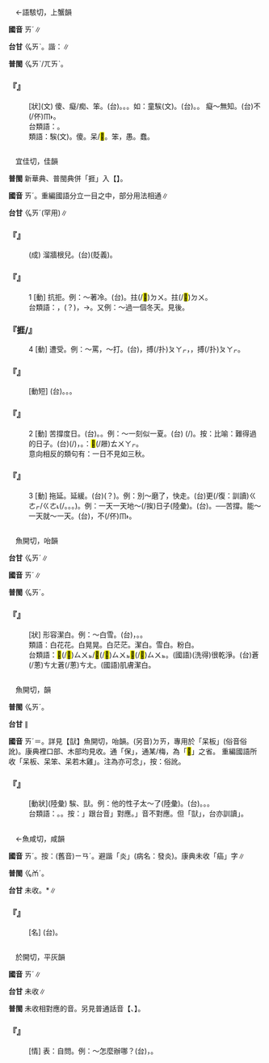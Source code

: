 
=={{ruby|騃|ㄞˊ}}==

　←語駭切，上蟹韻{{ruby|＝|ㄞˇ}}

'''國音''' <rt>ㄞˊ</rt>∥

'''台甘''' <rt>ㆣㄞˋ</rt>{{ruby|→|ㆣㄞˊ}}。諧：{{ruby|<mark>&#xf915c;</mark>|ㆣㄞˊ}}∥

'''普閩''' <rt>ㆣㄞˋ/ㄫㄞˋ</rt>。

    

==='''『{{ruby|騃|ㄞˊ}}』'''===
: [狀](文) 傻、癡/痴、笨。(台){{ruby|戇|ㆣㆲ˫}}。{{ruby|戇|ㆣㆲ˫}}{{ruby|呆|ㄉㄞ}}。{{ruby|阿|ㄚ}}{{ruby|虎|ㄏㆦˋ}}。如：童騃(文)。(台){{ruby|<mark>&#xffb51;</mark>|ㆣㄧㄣˋ}}{{ruby|仔|ㄚ}}{{ruby|<mark>&#xffa45;</mark>|ㆠㆤ˫/ㆠㄨㆤ˫}}{{ruby|曉|ㄏㄧㄠˋ/ㄏㄧㄤˋ}}。{{ruby|戇|ㆣㆲ˫}}{{ruby|<mark>&#xffb51;</mark>|ㆣㄧㄣˋ}}{{ruby|仔|ㄚ}}。 癡～無知。(台){{ruby|戇|ㆣㆲ˫}}{{ruby|戇|ㆣㆲ˫}}不(/伓)<rt>ㆬ˫</rt>{{ruby|知|ㄗㄞ}}{{ruby|半|ㄅㄨㆩ˪}}{{ruby|項|ㄏㄤ˫}}。
:台類語：{{ruby|憨|ㄎㆰˋ}}。
:
:類語：騃(文)。傻。呆/<mark>&#xf8f54;</mark>。笨，愚。蠢。
:
    

=={{ruby|捱|ㄞˊ}}==

　宜佳切，佳韻

'''普閩''' 新華典、普閩典併「捱」入【{{ruby|挨|ㄞˊ}}】。

'''國音''' <rt>ㄞˊ</rt>。重編國語分立一目之中，部分用法相通∥

'''台甘''' <rt>ㆣㄞˊ</rt>(罕用)∥

    

==='''『{{ruby|捱|ㄞˊ}}{{ruby|牆|ㄑㄧㄤˊ}}{{ruby|靠|ㄎㄠˋ}}{{ruby|壁|ㄅㄧˋ}}』'''===
: (成) 溜牆根兒。(台){{ruby|<mark>&#xffe6d;</mark>|ㄇㆦㆷ}}{{ruby|壁|ㄅㄧㄚㆷ}}{{ruby|鬼|ㄍㄨㄧˋ}}(貶義)。
    

==='''『{{ruby|捱|ㄞˊ}}』'''===
:1  [動] 抗拒。例：～著冷。(台){{ruby|抵|ㄉㆤˋ/ㄉㄧˋ}}{{ruby|抗|ㄎㆲ˪}}{{ruby|寒|ㄏㄢˊ}}{{ruby|冷|ㄌㄧㄥˋ}}。拄(/<mark>&#xffeae;</mark>)<rt>ㄉㄨ</rt>{{ruby|寒|ㄍㄨㆩˊ}}。拄(/<mark>&#xffeae;</mark>)<rt>ㄉㄨ</rt>{{ruby|冷|ㄌㄧㄥˋ}}。
:台類語：{{ruby|忍|ㄌㄧㆬˋ/ㆢㄧㆬˋ}}{{ruby|受|ㄒㄧㄨ˫}}，{{ruby|忍|ㄌㄨㄣˋ/ㄌㄧㆬˋ/ㆢㄧㆬˋ}}{{ruby|咧|ㄌㆤ˪}}{{ruby|→|ㄋㆤㆷ}}(？)，{{ruby|克|ㄎㄧㆤㆶ}}→{{ruby|<mark>&#xffbe2;</mark>|ㄎㆤㆷ/ㄎㄨㆤㆷ}}{{ruby|寒|ㄏㄢˊ}}。又例：～過一個冬天。見後。
:
    

==='''『捱/{{ruby|挨|ㄞˊ}}』'''===
:4  [動] 遭受。例：～罵，～打。(台){{ruby|食|ㄐㄧㄚㆷ ͘}}{{ruby|罵|ㄇㆤ˫/ㄇㄚ˫}}，{{ruby|食|ㄐㄧㄚㆷ ͘}}搏(/扑)<rt>ㄆㄚㆷ</rt>，{{ruby|付|ㄏㆦ˫}}{{ruby|人|ㄌㄤˊ}}{{ruby|罵|ㄇㆤ˫/ㄇㄚ˫}}，{{ruby|付|ㄏㆦ˫}}{{ruby|人|ㄌㄤˊ}}搏(/扑)<rt>ㄆㄚㆷ</rt>。
    

==='''『{{ruby|捱|ㄞˊ}}{{ruby|餓|ㄜˋ}}』'''===
: [動短] (台){{ruby|受|ㄒㄧㄨ˫}}{{ruby|餓|ㆣㄜ˫}}。{{ruby|忍|ㄌㄨㄣˋ/ㄌㄧㆬˋ/ㆢㄧㆬˋ}}{{ruby|枵|ㄧㄠ}}。{{ruby|餓|ㆣㄜ˫}}{{ruby|肚|ㄉㆦˋ}}。
    

==='''『{{ruby|捱|ㄞˊ}}』'''===
:2  [動] 苦撐度日。(台){{ruby|忍|ㆢㄧㆬˋ/ㄌㄧㆬˋ}}{{ruby|耐|ㄋㄞ˫}}{{ruby|度|ㄉㆦ˫}}{{ruby|過|ㄍㄨㆤ˪/ㄍㆤ˪}}{{ruby|困|ㄎㄨㄣ˪}}{{ruby|難|ㄌㄢˊ}}{{ruby|丌|ㆤ}}{{ruby|時|ㄒㄧˊ}}{{ruby|刻|ㄎㄧㆤㆶ}}。{{ruby|<mark>&#xffbe2;</mark>|ㄎㆤㆷ/ㄎㄨㆤㆷ}}{{ruby|過|ㄍㆤ˪/ㄍㄨㆤ˪}}。例：～一刻似一夏。(台){{ruby|<mark>&#xffa49;</mark>|ㆠㆤㆷ/ㆠㄨㆤㆷ}}{{ruby|度|ㄉㆦ˫}}{{ruby|→|ㄉㄨ}}{{ruby|過|ㄍㆤ˪/ㄍㄨㆤ˪}}{{ruby|一|ㄐㄧㆵ ͘}}{{ruby|刻|ㄎㄧㆤㆶ}}{{ruby|久|ㄍㄨˋ}}{{ruby|若|ㄋㄚˋ}}{{ruby|像|ㄑㄧㆫ˫/ㄑㄧㆧ˫}} {{ruby|一|ㄐㄧㆵ ͘}}{{ruby|個|ㆤˊ}}{{ruby|老|ㄌㄜ˪}}{{ruby|老|ㄌㄜ˪}}(/{{ruby|<mark>&#xffbfe;</mark>|ㄌㄜ˪}}{{ruby|<mark>&#xffbfe;</mark>|ㄌㄜ˪}}){{ruby|長|ㄉㆭˊ}}{{ruby|丌|ㆤ}}{{ruby|熱|ㄌㄨㄚㆷ ͘/ㆡㄨㄚㆷ ͘}}{{ruby|天|ㄊㆪ}}。按：比喻：難得過的日子。(台){{ruby|<mark>&#xffa49;</mark>|ㆠㆤㆷ/ㆠㄨㆤㆷ}}{{ruby|<mark>&#xffbe2;</mark>|ㄎㆤㆷ/ㄎㄨㆤㆷ}}{{ruby|著|ㄉㄧㄜㆷ}}(/{{ruby|都|ㄉㄜ˫}}){{ruby|歹|ㄆㄞˋ/ㄆㆮˋ}}{{ruby|<mark>&#xffbe2;</mark>|ㄎㆤㆷ/ㄎㄨㆤㆷ}}，{{ruby|<mark>&#xffa49;</mark>|ㆠㆤㆷ/ㆠㄨㆤㆷ}}{{ruby|脫|ㄊㄨㄚㆷ}}{{ruby|亦|ㄧㄚㆷ ͘}}{{ruby|歹|ㄆㄞˋ/ㄆㆮˋ}}{{ruby|脫|ㄊㄨㄚㆷ}}。{{ruby|諧|ㄏㄞˊ}}：<mark>&#xf97da;</mark>(/屜)<rt>ㄊㄨㄚㆷ</rt>。
:意向相反的類句有：一日不見如三秋。
:
    

==='''『{{ruby|捱|ㄞˊ}}』'''===
:3  [動] 拖延。延緩。(台){{ruby|拖|ㄊㄨㄚ}}{{ruby|徙|ㄙㄨㄚˋ}}{{ruby|→|ㄙㄨㄚ}}(？)。例：別～磨了，快走。(台){{ruby|免|ㆠㄧㄢˋ}}更(/復：訓讀)<rt>ㄍㄜㆷ/ㄍㄜ˪</rt>{{ruby|拖|ㄊㄨㄚ}}{{ruby|徙|ㄙㄨㄚ}}(/{{ruby|延|ㄧㄢˊ}}{{ruby|→|ㄑㄧㄢˊ}}{{ruby|延|ㄧㄢˊ}}。{{ruby|駝|ㄉㄜˊ}}{{ruby|→|ㄊㄨㄚ}}{{ruby|<mark>&#xf9ec6;</mark>|ㄙㄨㄚ}}。{{ruby|<mark>&#xf9859;</mark>|ㄊㄨㄚ}}{{ruby|<mark>&#xf9ec6;</mark>|ㄙㄨㄚ}}。{{ruby|拖|ㄊㄨㄚ}}{{ruby|紗|ㄙㄚ}}{{ruby|→|ㄙㄨㄚ}}){{ruby|趕|ㄍㄨㆩˋ}}{{ruby|緊|ㄍㄧㄣˋ}}{{ruby|行|ㄍㄧㆩˊ}}。例：一天一天地～(/挨)日子(陸彙)。(台){{ruby|一|ㄐㄧㆵ ͘}}{{ruby|日|ㆢㄧㆵ ͘/ㄌㄧㆵ ͘}}{{ruby|仔|ㄚ}}{{ruby|<mark>&#xffbe2;</mark>|ㄎㆤㆷ/ㄎㄨㆤㆷ}}{{ruby|過|ㄍㆤ˪/ㄍㄨㆤ˪}}{{ruby|一|ㄐㄧㆵ ͘}}{{ruby|日|ㆢㄧㆵ ͘/ㄌㄧㆵ ͘}}。──苦撐。能～一天就～一天。(台){{ruby|脫|ㄊㄨㄚㆷ}}{{ruby|一|ㄐㄧㆵ ͘}}{{ruby|日|ㆢㄧㆵ ͘/ㄌㄧㆵ ͘}}{{ruby|過|ㄍㄨㆤ˪/ㄍㆤ˪}}{{ruby|一|ㄐㄧㆵ ͘}}{{ruby|日|ㄌㄧㆵ ͘/ㆢㄧㆵ ͘}}，不(/伓)<rt>ㆬ˫</rt>{{ruby|知|ㄗㄞ}}{{ruby|明|ㆠㄧㄣˊ}}{{ruby|仔|ㄚ}}{{ruby|日|ㆢㄧㆵ ͘/ㄌㄧㆵ ͘}}{{ruby|會|ㄨㆤ˫/ㆤ˫}}{{ruby|怎|ㄗㄨㆩˋ}}{{ruby|樣|ㄧㆧ˫/ㄧㆫ˫}}。
    

=={{ruby|皚|ㄞˊ}}==

　魚開切，咍韻

'''台甘''' <rt>ㆣㄞˊ</rt>∥

'''國音''' <rt>ㄞˊ</rt>∥

'''普閩''' <rt>ㆣㄞˊ</rt>。

    

==='''『{{ruby|皚|ㄞˊ}}{{ruby|皚|ㄞˊ}}』'''===
: [狀] 形容潔白。例：～白雪。(台){{ruby|雪|ㄙㆤㆷ}}，{{ruby|白|ㄅㆤㆷ ͘}}{{ruby|皙|ㄒㄧㄚㆶ}}{{ruby|皙|ㄒㄧㄚㆶ}}。{{ruby|白|ㄅㆤㆷ ͘}}{{ruby|雪|ㄙㆤㆷ ͘}}{{ruby|雪|ㄙㆤㆷ ͘}}。
:類語：白花花。白晃晃。白茫茫。潔白。雪白。粉白。
:
:台類語：{{ruby|白|ㄅㆤㆷ ͘}}{{ruby|律|ㄌㄨㆵ}}<mark>&#xf9eee;</mark>(/<mark>&#xf85de;</mark>)<rt>ㄙㄨㆵ</rt>/{{ruby|白|ㄅㆤㆷ ͘}}<mark>&#xf9eee;</mark>(/<mark>&#xf85de;</mark>)<rt>ㄙㄨㆵ</rt><mark>&#xf9eee;</mark>(/<mark>&#xf85de;</mark>)<rt>ㄙㄨㆵ</rt>。(國語)(洗得)很乾淨。(台){{ruby|白|ㄅㆤㆷ ͘}}蒼(/蔥)<rt>ㄘㄤ</rt>蒼(/蔥)<rt>ㄘㄤ</rt>。(國語)肌膚潔白。
:
    

=={{ruby|呆|ㄞˊ}}==

　魚開切，{{ruby|咍|ㄏㄞ}}韻

'''普閩''' <rt>ㆣㄞˊ</rt>。

'''台甘''' {{ruby|(文)|ㆣㄞˊ}}{{ruby|。|ㄅㄜˋ}}{{ruby|。|ㄇㄨㄧˊ}}{{ruby|。|ㆠㆦˋ}}∥

'''國音''' <rt>ㄞˊ</rt>＝{{ruby|獃|ㄞˊ}}。詳見【獃】魚開切，咍韻。(另音)<rt>ㄉㄞ</rt>，專用於「呆板」(俗音俗訛)。康典裡口部、木部均見收。通「保」，通某/梅，為「<mark>&#xf9240;</mark>」之省。 重編國語所收「呆板、呆笨、呆若木雞」。注為亦可念{{ruby|「|ㄉㄞ}}」，按：俗訛。

    

==='''『{{ruby|呆|ㄞˊ}}』'''===
: [動狀](陸彙) 騃、獃。例：他的性子太～了(陸彙)。(台){{ruby|伊|ㄧ}}{{ruby|丌|ㆤ}}{{ruby|性|ㄒㄧㄥ˪}}{{ruby|質|ㄐㄧㆵ}}{{ruby|傷|ㄒㄧㆧ/ㄒㄧㆫ}}{{ruby|戇|ㆣㆲ˫}}{{ruby|直|ㄉㄧㆵ ͘}}。{{ruby|死|ㄒㄧˋ}}{{ruby|板|ㄅㄢˋ}}。{{ruby|獃|ㆣㄞˊ}}{{ruby|板|ㄅㄢˋ}}。
:台類語：{{ruby|無|ㆠㄜˊ}}{{ruby|變|ㄅㄧㄢ˪}}{{ruby|竅|ㄎㄧㄠ˪}}。{{ruby|<mark>&#xffa45;</mark>|ㆠㆤ˫/ㆠㄨㆤ˫}}{{ruby|曉|ㄏㄧㄠˋ/ㄏㄧㄤˋ}}{{ruby|變|ㄅㄧㄢ˪}}{{ruby|通|ㄊㆲ}}。按：{{ruby|「|ㄞˊ}}」跟台音{{ruby|「|ㆣㄞˊ}}」對應。{{ruby|「|ㄉㄞ}}」音不對應。但「獃」，台亦訓讀{{ruby|「|ㄉㄞ}}」。
:
    

=={{ruby|癌|ㄞˊ}}==

　←魚咸切，咸韻

'''國音''' <rt>ㄞˊ</rt>。按：(舊音)<rt>ㄧㄢˊ</rt>。避諧「炎」(病名：發炎)。康典未收「癌」字∥

'''普閩''' <rt>ㆣㆰˊ</rt>。

'''台甘''' 未收。{{ruby|(台)|ㆣㆰˊ}}*∥

    

==='''『{{ruby|癌|ㄞˊ}}{{ruby|症|ㄓㄥˋ}}』'''===
: [名] (台){{ruby|癌|ㆣㆰˊ}}{{ruby|症|ㄐㄧㄥ˪}}。
    

=={{ruby|唉|ㄞˊ}}==

　於開切，平灰韻{{ruby|＝|ㄞ}}

'''國音''' <rt>ㄞˊ</rt>∥

'''台甘''' 未收∥

'''普閩''' 未收相對應的音。另見普通話音【{{ruby|唉|ㄞ}}、{{ruby|唉|ㄞˋ}}】。

    

==='''『{{ruby|唉|ㄞˊ}}』'''===
: [情] 表：自問。例：～怎麼辦哪？(台){{ruby|唉|ㄞ˫}}{{ruby|啊|·ㄚ}}，{{ruby|今|ㄉㆩ}}{{ruby|<mark>&#xffa49;</mark>|ㆠㆤㆷ/ㆠㄨㆤㆷ}}{{ruby|按|ㄢ˪}}{{ruby|怎|ㄗㄨㆩˋ/ㄗㆮˋ}}{{ruby|樣|ㄧㆧ˫/ㄧㆫ˫}}。
    
